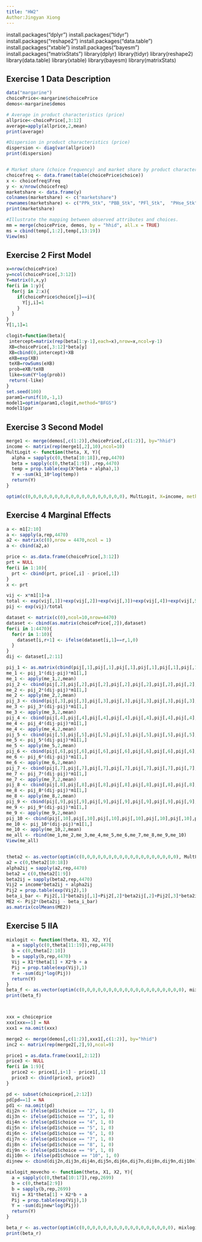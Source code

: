 ```yaml
---
title: "HW2" 
Author:Jingyan Xiong 
---
```

install.packages("dplyr")
install.packages("tidyr")
install.packages("reshape2")
install.packages("data.table")
install.packages("xtable")
install.packages("bayesm")
install.packages("matrixStats")
library(dplyr)
library(tidyr)
library(reshape2)
library(data.table)
library(xtable)
library(bayesm)
library(matrixStats)

## Exercise 1 Data Description
```r
data("margarine")
choicePrice<-margarine$choicePrice
demos<-margarine$demos

# Average in product characteristics (price)
allprice<-choicePrice[,3:12]
average=apply(allprice,2,mean)
print(average)

#Dispersion in product characteristics (price)
dispersion <- diag(var(allprice))
print(dispersion)


# Market share (choice frequency) and market share by product characteristics
choicefreq <- data.frame(table(choicePrice$choice)) 
x <- choicefreq$Freq
y <- x/nrow(choicefreq)
marketshare <- data.frame(y)
colnames(marketshare) <- c("marketshare")
rownames(marketshare) <- c("PPk_Stk", "PBB_Stk", "PFl_Stk",  "PHse_Stk", "PGen_Stk", "PImp_Stk", "PSS_Tub",  "PPk_Tub",  "PFl_Tub",  "PHse_Tub")
print(marketshare)

#Illustrate the mapping between observed attributes and choices.
mm = merge(choicePrice, demos, by = "hhid", all.x = TRUE)
ms = cbind(temp[,1:2],temp[,13:19])
View(ms)
```



## Exercise 2 First Model
```r
x=nrow(choicePrice)
y=ncol(choicePrice[,3:12])
Y=matrix(0,x,y)
for(i in 1:y){
  for(j in 2:x){
    if(choicePrice$choice[j]==i){
      Y[j,i]=1
    }
  }
}
Y[1,1]=1

clogit=function(beta){
 intercept=matrix(rep(beta[1:y-1],each=x),nrow=x,ncol=y-1)
 XB=choicePrice[,3:12]*beta[y]
 XB=cbind(0,intercept)+XB
 eXB=exp(XB)
 teXB=rowSums(eXB)
 prob=eXB/teXB
 like=sum(Y*log(prob))
 return(-like)
}
set.seed(100)
param1=runif(10,-1,1)
model1=optim(param1,clogit,method="BFGS")
model1$par
```


## Exercise 3 Second Model
```r
merge1 <- merge(demos[,c(1:2)],choicePrice[,c(1:2)], by="hhid")
income <- matrix(rep(merge1[,2],10),ncol=10)
MultLogit <- function(theta, X, Y){
  alpha = sapply(c(0,theta[10:18]),rep,4470)
  beta = sapply(c(0,theta[1:9]) ,rep,4470)
  temp = prop.table(exp(X*beta + alpha),1)
  Y = -sum(k1_10*log(temp))
  return(Y)
}

optim(c(0,0,0,0,0,0,0,0,0,0,0,0,0,0,0,0,0,0), MultLogit, X=income, method = "BFGS")$par
```

## Exercise 4 Marginal Effects
```r
a <- m1[2:10]
a <- sapply(a,rep,4470)
a2 <- matrix(c(0),nrow = 4470,ncol = 1)
a <- cbind(a2,a)

price <- as.data.frame(choicePrice[,3:12])
prt = NULL
for(i in 1:10){
  prt <- cbind(prt, price[,i] - price[,1])
}
x <- prt

vij <- x*m1[1]+a
total <- exp(vij[,1])+exp(vij[,2])+exp(vij[,3])+exp(vij[,4])+exp(vij[,5])+exp(vij[,6])+exp(vij[,7])+exp(vij[,8])+exp(vij[,9])+exp(vij[,10])
pij <- exp(vij)/total

dataset <- matrix(c(0),ncol=10,nrow=4470)
dataset <- cbind(as.matrix(choicePrice[,2]),dataset)
for(i in 1:4470){
  for(r in 1:10){
    dataset[i,r+1] <- ifelse(dataset[i,1]==r,1,0)
  }
}
dij <- dataset[,2:11]

pij_1 <- as.matrix(cbind(pij[,1],pij[,1],pij[,1],pij[,1],pij[,1],pij[,1],pij[,1],pij[,1],pij[,1],pij[,1]))
me_1 <- pij_1*(dij-pij)*m1[1,]
me_1 <- apply(me_1,2,mean)
pij_2 <- cbind(pij[,2],pij[,2],pij[,2],pij[,2],pij[,2],pij[,2],pij[,2],pij[,2],pij[,2],pij[,2])
me_2 <- pij_2*(dij-pij)*m1[1,]
me_2 <- apply(me_2,2,mean)
pij_3 <- cbind(pij[,3],pij[,3],pij[,3],pij[,3],pij[,3],pij[,3],pij[,3],pij[,3],pij[,3],pij[,3])
me_3 <- pij_3*(dij-pij)*m1[1,]
me_3 <- apply(me_3,2,mean)
pij_4 <- cbind(pij[,4],pij[,4],pij[,4],pij[,4],pij[,4],pij[,4],pij[,4],pij[,4],pij[,4],pij[,4])
me_4 <- pij_4*(dij-pij)*m1[1,]
me_4 <- apply(me_4,2,mean)
pij_5 <- cbind(pij[,5],pij[,5],pij[,5],pij[,5],pij[,5],pij[,5],pij[,5],pij[,5],pij[,5],pij[,5])
me_5 <- pij_5*(dij-pij)*m1[1,]
me_5 <- apply(me_5,2,mean)
pij_6 <- cbind(pij[,6],pij[,6],pij[,6],pij[,6],pij[,6],pij[,6],pij[,6],pij[,6],pij[,6],pij[,6])
me_6 <- pij_6*(dij-pij)*m1[1,]
me_6 <- apply(me_6,2,mean)
pij_7 <- cbind(pij[,7],pij[,7],pij[,7],pij[,7],pij[,7],pij[,7],pij[,7],pij[,7],pij[,7],pij[,7])
me_7 <- pij_7*(dij-pij)*m1[1,]
me_7 <- apply(me_7,2,mean)
pij_8 <- cbind(pij[,8],pij[,8],pij[,8],pij[,8],pij[,8],pij[,8],pij[,8],pij[,8],pij[,8],pij[,8])
me_8 <- pij_8*(dij-pij)*m1[1,]
me_8 <- apply(me_8,2,mean)
pij_9 <- cbind(pij[,9],pij[,9],pij[,9],pij[,9],pij[,9],pij[,9],pij[,9],pij[,9],pij[,9],pij[,9])
me_9 <- pij_9*(dij-pij)*m1[1,]
me_9 <- apply(me_9,2,mean)
pij_10 <- cbind(pij[,10],pij[,10],pij[,10],pij[,10],pij[,10],pij[,10],pij[,10],pij[,10],pij[,10],pij[,10])
me_10 <- pij_10*(dij-pij)*m1[1,]
me_10 <- apply(me_10,2,mean)
me_all <- rbind(me_1,me_2,me_3,me_4,me_5,me_6,me_7,me_8,me_9,me_10)
View(me_all)


theta2 <- as.vector(optim(c(0,0,0,0,0,0,0,0,0,0,0,0,0,0,0,0,0,0), MultLogit, X=income, method = "BFGS")$par)
a2 = c(0,theta2[10:18])
alpha2ij = sapply(a2,rep,4470)
beta2 = c(0,theta2[1:9])
beta2ij = sapply(beta2,rep,4470) 
Vij2 = income*beta2ij + alpha2ij
Pij2 = prop.table(exp(Vij2),1)
beta_i_bar <- Pij2[,1]*beta2ij[,1]+Pij2[,2]*beta2ij[,2]+Pij2[,3]*beta2ij[,3]+Pij2[,4]*beta2ij[,4]+Pij2[,5]*beta2ij[,5]+Pij2[,6]*beta2ij[,6]+Pij2[,7]*beta2ij[,7]+Pij2[,8]*beta2ij[,8]+Pij2[,9]*beta2ij[,9]+Pij2[,10]*beta2ij[,10]
ME2 <- Pij2*(beta2ij - beta_i_bar)
as.matrix(colMeans(ME2))
```



## Exercise 5 IIA
```r
mixlogit <- function(theta, X1, X2, Y){
  a = sapply(c(0,theta[11:19]),rep,4470)
  b = c(0,theta[2:10]) 
  b = sapply(b,rep,4470)
  Vij = X1*theta[1] + X2*b + a
  Pij = prop.table(exp(Vij),1)
  Y = -sum(dij*log(Pij))
  return(Y)
}
beta_f <- as.vector(optim(c(0,0,0,0,0,0,0,0,0,0,0,0,0,0,0,0,0,0,0), mixlogit, X1=prt, X2=income, method = "BFGS")$par)
print(beta_f)



xxx = choiceprice
xxx[xxx==1] = NA
xxx1 = na.omit(xxx)

merge2 <- merge(demos[,c(1:2)],xxx1[,c(1:2)], by="hhid")
inc2 <- matrix(rep(merge2[,2],9),ncol=9)

price1 = as.data.frame(xxx1[,2:12])
price3 <- NULL
for(i in 1:9){
  price2 <- price1[,i+1] - price1[,1]
  price3 <- cbind(price3, price2)
}

pd <- subset(choiceprice[,2:12])
pd[pd==1] = NA
pd1 <- na.omit(pd)
dij2n <- ifelse(pd1$choice == "2", 1, 0)
dij3n <- ifelse(pd1$choice == "3", 1, 0)
dij4n <- ifelse(pd1$choice == "4", 1, 0)
dij5n <- ifelse(pd1$choice == "5", 1, 0)
dij6n <- ifelse(pd1$choice == "6", 1, 0)
dij7n <- ifelse(pd1$choice == "7", 1, 0)
dij8n <- ifelse(pd1$choice == "8", 1, 0)
dij9n <- ifelse(pd1$choice == "9", 1, 0)
dij10n <- ifelse(pd1$choice == "10", 1, 0)
dijnew <- cbind(dij2n,dij3n,dij4n,dij5n,dij6n,dij7n,dij8n,dij9n,dij10n)

mixlogit_movecho <- function(theta, X1, X2, Y){
  a = sapply(c(0,theta[10:17]),rep,2699)
  b = c(0,theta[2:9]) 
  b = sapply(b,rep,2699)
  Vij = X1*theta[1] + X2*b + a
  Pij = prop.table(exp(Vij),1)
  Y = -sum(dijnew*log(Pij))
  return(Y)
}

beta_r <- as.vector(optim(c(0,0,0,0,0,0,0,0,0,0,0,0,0,0,0,0,0), mixlogit_movecho, X1=price3, X2=inc2, method = "BFGS")$par)
print(beta_r)

```
